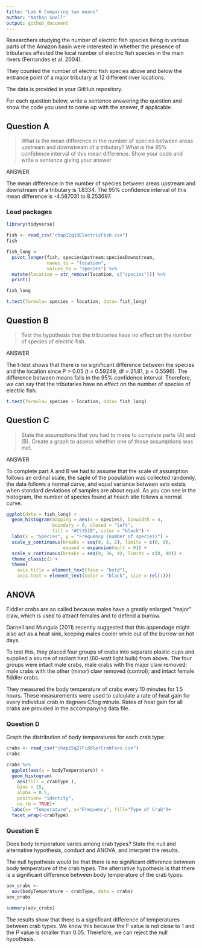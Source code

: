 ```yaml
---
title: "Lab 6 Comparing two means"
author: "Nathan Snell"
output: github_document
---
```


Researchers studying the number of electric fish species living in various parts of the Amazon basin were interested in whether the presence of tributaries affected the local number of electric fish species in the main rivers (Fernandes et al. 2004).

They counted the number of electric fish species above and below the entrance point of a major tributary at 12 different river locations.

The data is provided in your GitHub repository.

For each question below, write a sentence answering the question and show the code you used to come up with the answer, if applicable.

## Question A

> What is the mean difference in the number of species between areas upstream and downstream of a tributary? What is the 95% confidence interval of this mean difference. Show your code and write a sentence giving your answer

ANSWER

The mean difference in the number of species between areas upstream and downstream of a tributary is 1.8334. The 95% confidence interval of this mean difference is -4.587031 to 8.253697.  

### Load packages
```r
library(tidyverse)

fish <- read_csv("chap12q19ElectricFish.csv")
fish

fish_long <- 
  pivot_longer(fish, speciesUpstream:speciesDownstream,
               names_to = "location",
               values_to = "species") %>% 
  mutate(location = str_remove(location, c("species"))) %>% 
  print()

fish_long

```


```r
t.test(formula= species ~ location, data= fish_long)
```

## Question B

> Test the hypothesis that the tributaries have no effect on the number of species of electric fish.

ANSWER

The t-test shows that there is no significant difference between the species and the location since P > 0.05 (t = 0.59249, df = 21.81, p = 0.5596). The difference between means falls in the 95% confidence interval. Therefore, we can say that the tributaries have no effect on the number of species of electric fish.
```r
t.test(formula= species ~ location, data= fish_long)
```

## Question C

> State the assumptions that you had to make to complete parts (A) and (B). Create a graph to assess whether one of those assumptions was met.

ANSWER

To complete part A and B we had to assume that the scale of assumption follows an ordinal scale, the saple of the population was collected randomly, the data follows a normal curve, and equal variance between sets exists when standard deviations of samples are about equal. As you can see in the histogram, the number of species found at heach site follows a normal curve. 
```r
ggplot(data = fish_long) +
  geom_histogram(mapping = aes(x = species), binwidth = 4,
                 boundary = 0, closed = "left", 
                 fill = "#C5351B", color = "black") +
  labs(x = "Species", y = "Frequency (number of species)") +
  scale_y_continuous(breaks = seq(0, 8, 2), limits = c(0, 8), 
                     expand = expansion(mult = 0)) +
  scale_x_continuous(breaks = seq(0, 36, 4), limits = c(0, 40)) +
  theme_classic() +
  theme(
    axis.title = element_text(face = "bold"),
    axis.text = element_text(color = "black", size = rel(1)))
```

## ANOVA

Fiddler crabs are so called because males have a greatly enlarged "major" claw, which is used to attract females and to defend a burrow.

Darnell and Munguia (2011) recently suggested that this appendage might also act as a heat sink, keeping males cooler while out of the burrow on hot days.

To test this, they placed four groups of crabs into separate plastic cups and supplied a source of radiant heat (60-watt light bulb) from above. The four groups were intact male crabs, male crabs with the major claw removed; male crabs with the other (minor) claw removed (control); and intact female fiddler crabs.

They measured the body temperature of crabs every 10 minutes for 1.5 hours. These measurements were used to calculate a rate of heat gain for every individual crab in degrees C/log minute. Rates of heat gain for all crabs are provided in the accompanying data file.

### Question D

Graph the distribution of body temperatures for each crab type:

```r
crabs <- read_csv("chap15q27FiddlerCrabFans.csv")
crabs
```


```r
crabs %>% 
  ggplot(aes(x = bodyTemperature)) +
  geom_histogram(
    aes(fill = crabType ), 
    bins = 15, 
    alpha = 0.5,
    position= "identity",
    na.rm = TRUE)+
  labs(x= "Temperature", y="Frequency", fill="Type of Crab")+
  facet_wrap(~crabType)
```

### Question E

Does body temperature varies among crab types? State the null and alternative hypothesis, conduct and ANOVA, and interpret the results.

The null hypothesis would be that there is no significant difference between body temperature of the crab types. The alternative hypothesis is that there is a significant difference between body temperature of the crab types.
```r
aov_crabs <-
  aov(bodyTemperature ~ crabType, data = crabs)
aov_crabs

summary(aov_crabs)
```

The results show that there is a significant difference of temperatures between crab types. We know this because the F value is not close to 1 and the P value is smaller than 0.05. Therefore, we can reject the null hypothesis. 

